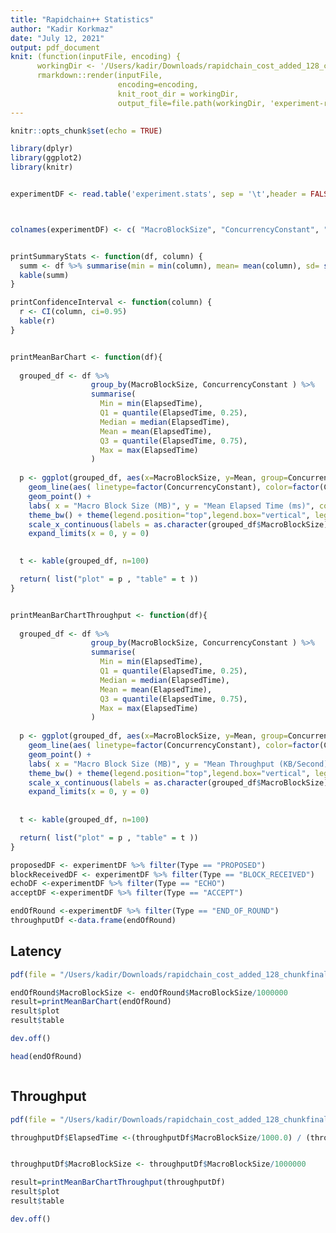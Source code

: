 ```yaml
---
title: "Rapidchain++ Statistics"
author: "Kadir Korkmaz"
date: "July 12, 2021"
output: pdf_document
knit: (function(inputFile, encoding) { 
      workingDir <- '/Users/kadir/Downloads/rapidchain_cost_added_128_chunkfinal';
      rmarkdown::render(inputFile,
                        encoding=encoding,
                        knit_root_dir = workingDir,
                        output_file=file.path(workingDir, 'experiment-report.pdf')) })
---
```


```r
knitr::opts_chunk$set(echo = TRUE)
```

```r
library(dplyr)
library(ggplot2)
library(knitr)


experimentDF <- read.table('experiment.stats', sep = '\t',header = FALSE)



colnames(experimentDF) <- c( "MacroBlockSize", "ConcurrencyConstant", "ChunkSize",  "NodeID","Round","Type","ElapsedTime")


printSummaryStats <- function(df, column) {
  summ <- df %>% summarise(min = min(column), mean= mean(column), sd= sd(column), max = max(column))
  kable(summ)
}

printConfidenceInterval <- function(column) {
  r <- CI(column, ci=0.95)
  kable(r)
}


printMeanBarChart <- function(df){
    
  grouped_df <- df %>% 
                  group_by(MacroBlockSize, ConcurrencyConstant ) %>%
                  summarise(
                    Min = min(ElapsedTime),
                    Q1 = quantile(ElapsedTime, 0.25),
                    Median = median(ElapsedTime),
                    Mean = mean(ElapsedTime),
                    Q3 = quantile(ElapsedTime, 0.75),
                    Max = max(ElapsedTime)
                  )
  
  p <- ggplot(grouped_df, aes(x=MacroBlockSize, y=Mean, group=ConcurrencyConstant, color=factor(ConcurrencyConstant))) +
    geom_line(aes( linetype=factor(ConcurrencyConstant), color=factor(ConcurrencyConstant) ))+
    geom_point() +
    labs( x = "Macro Block Size (MB)", y = "Mean Elapsed Time (ms)", color = "Cl", linetype="Cl" )+
    theme_bw() + theme(legend.position="top",legend.box="vertical", legend.margin=margin())+
    scale_x_continuous(labels = as.character(grouped_df$MacroBlockSize), breaks = grouped_df$MacroBlockSize) +
    expand_limits(x = 0, y = 0)
  

  t <- kable(grouped_df, n=100)

  return( list("plot" = p , "table" = t ))
}


printMeanBarChartThroughput <- function(df){
    
  grouped_df <- df %>% 
                  group_by(MacroBlockSize, ConcurrencyConstant ) %>%
                  summarise(
                    Min = min(ElapsedTime),
                    Q1 = quantile(ElapsedTime, 0.25),
                    Median = median(ElapsedTime),
                    Mean = mean(ElapsedTime),
                    Q3 = quantile(ElapsedTime, 0.75),
                    Max = max(ElapsedTime)
                  )
  
  p <- ggplot(grouped_df, aes(x=MacroBlockSize, y=Mean, group=ConcurrencyConstant, color=factor(ConcurrencyConstant))) +
    geom_line(aes( linetype=factor(ConcurrencyConstant), color=factor(ConcurrencyConstant) ))+
    geom_point() +
    labs( x = "Macro Block Size (MB)", y = "Mean Throughput (KB/Second)", color = "Cl", linetype="Cl" )+
    theme_bw() + theme(legend.position="top",legend.box="vertical", legend.margin=margin())+
    scale_x_continuous(labels = as.character(grouped_df$MacroBlockSize), breaks = grouped_df$MacroBlockSize) +
    expand_limits(x = 0, y = 0) 
    
  
  t <- kable(grouped_df, n=100)

  return( list("plot" = p , "table" = t ))
}


```


```r
proposedDF <- experimentDF %>% filter(Type == "PROPOSED")
blockReceivedDF <- experimentDF %>% filter(Type == "BLOCK_RECEIVED")
echoDF <-experimentDF %>% filter(Type == "ECHO")
acceptDF <-experimentDF %>% filter(Type == "ACCEPT")

endOfRound <-experimentDF %>% filter(Type == "END_OF_ROUND")
throughputDf <-data.frame(endOfRound)

```

\newpage
## Latency

```r

pdf(file = "/Users/kadir/Downloads/rapidchain_cost_added_128_chunkfinal/latency.pdf", height = 4, width = 6)

endOfRound$MacroBlockSize <- endOfRound$MacroBlockSize/1000000
result=printMeanBarChart(endOfRound)
result$plot
result$table

dev.off()

head(endOfRound)



```


\newpage
## Throughput

```r

pdf(file = "/Users/kadir/Downloads/rapidchain_cost_added_128_chunkfinal/throughput.pdf", height = 4, width = 6)

throughputDf$ElapsedTime <-(throughputDf$MacroBlockSize/1000.0) / (throughputDf$ElapsedTime/1000.0)


throughputDf$MacroBlockSize <- throughputDf$MacroBlockSize/1000000

result=printMeanBarChartThroughput(throughputDf)
result$plot
result$table

dev.off()
```
